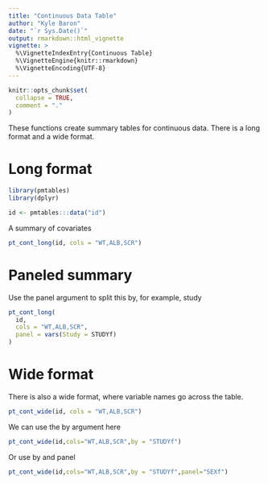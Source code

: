 ```yaml
---
title: "Continuous Data Table"
author: "Kyle Baron"
date: "`r Sys.Date()`"
output: rmarkdown::html_vignette
vignette: >
  %\VignetteIndexEntry{Continuous Table}
  %\VignetteEngine{knitr::rmarkdown}
  %\VignetteEncoding{UTF-8}
---
```


```r
knitr::opts_chunk$set(
  collapse = TRUE,
  comment = "."
)
```


These functions create summary tables for continuous data. There is a long 
format and a wide format.


# Long format

```r
library(pmtables)
library(dplyr)

id <- pmtables:::data("id") 
```

A summary of covariates 

```r
pt_cont_long(id, cols = "WT,ALB,SCR")
```

# Paneled summary

Use the panel argument to split this by, for example, study 

```r
pt_cont_long(
  id, 
  cols = "WT,ALB,SCR",
  panel = vars(Study = STUDYf)
)
```




# Wide format

There is also a wide format, where variable names go across the table.

```r
pt_cont_wide(id, cols = "WT,ALB,SCR")
```

We can use the by argument here
```r
pt_cont_wide(id,cols="WT,ALB,SCR",by = "STUDYf")
```



Or use by and panel

```r
pt_cont_wide(id,cols="WT,ALB,SCR",by = "STUDYf",panel="SEXf")
```


